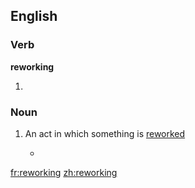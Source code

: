 ==English==

===Verb===
'''reworking'''

# {{present participle of|[[rework]]}}

===Noun===
{{en-noun}}

# {{context|gerund of [[rework]]}} An act in which something is [[rework]]ed
#*{{quote-news|year=1988|date=September 9|author=David Whiteis|title=Stuff enough: Raful Neal and the bluesman's dilemma|work=Chicago Reader|url=https://securesite.chireader.com/cgi-bin/Archive/abridged2.bat?path=1988/880909/NEAL
|passage=It was the exhilaration of moments like this that made the audience somewhat restless during the band's long warm-up sets later in the evening, sets primarily made up of craftsmanly but unimaginative '''reworkings''' of contemporary pop-funk. }}

[[fr:reworking]]
[[zh:reworking]]